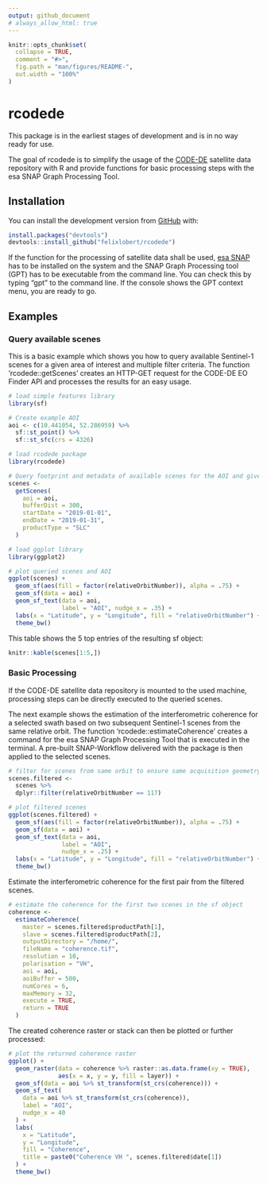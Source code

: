 ```yaml
---
output: github_document
# always_allow_html: true
---
```


<!-- README.md is generated from README.Rmd. Please edit that file -->

```r
knitr::opts_chunk$set(
  collapse = TRUE,
  comment = "#>",
  fig.path = "man/figures/README-",
  out.width = "100%"
)
```

# rcodede

<!-- badges: start -->
<!-- badges: end -->

This package is in the earliest stages of development and is in no way ready for use.

The goal of rcodede is to simplify the usage of the [CODE-DE](https://code-de.org/) satellite data repository with R and provide functions for basic processing steps with the esa SNAP Graph Processing Tool.

## Installation

You can install the development version from [GitHub](https://github.com/) with:

``` r
install.packages("devtools")
devtools::install_github("felixlobert/rcodede")
```

If the function for the processing of satellite data shall be used, [esa SNAP](http://step.esa.int/main/download/snap-download/) has to be installed on the system and the SNAP Graph Processing tool (GPT) has to be executable from the command line. You can check this by typing "gpt" to the command line. If the console shows the GPT context menu, you are ready to go.

## Examples

### Query available scenes

This is a basic example which shows you how to query available Sentinel-1 scenes for a given area of interest and multiple filter criteria. The function 'rcodede::getScenes' creates an HTTP-GET request for the CODE-DE EO Finder API and processes the results for an easy usage.

```r
# load simple features library
library(sf)

# Create example AOI
aoi <- c(10.441054, 52.286959) %>%
  sf::st_point() %>%
  sf::st_sfc(crs = 4326)

# load rcodede package
library(rcodede)

# Query footprint and metadata of available scenes for the AOI and given criteria
scenes <-
  getScenes(
    aoi = aoi,
    bufferDist = 300,
    startDate = "2019-01-01",
    endDate = "2019-01-31",
    productType = "SLC"
  )

# load ggplot library
library(ggplot2)

# plot queried scenes and AOI
ggplot(scenes) +
  geom_sf(aes(fill = factor(relativeOrbitNumber)), alpha = .75) +
  geom_sf(data = aoi) +
  geom_sf_text(data = aoi,
               label = "AOI", nudge_x = .35) +
  labs(x = "Latitude", y = "Longitude", fill = "relativeOrbitNumber") +
  theme_bw()
```

This table shows the 5 top entries of the resulting sf object:

```r
knitr::kable(scenes[1:5,])
```

### Basic Processing

If the CODE-DE satellite data repository is mounted to the used machine, processing steps can be directly executed to the queried scenes. 

The next example shows the estimation of the interferometric coherence for a selected swath based on two subsequent Sentinel-1 scenes from the same relative orbit. The function 'rcodede::estimateCoherence' creates a command for the esa SNAP Graph Processing Tool that is executed in the terminal. A pre-built SNAP-Workflow delivered with the package is then applied to the selected scenes.

```r
# filter for scenes from same orbit to ensure same acquisition geometry
scenes.filtered <-
  scenes %>%
  dplyr::filter(relativeOrbitNumber == 117)

# plot filtered scenes
ggplot(scenes.filtered) +
  geom_sf(aes(fill = factor(relativeOrbitNumber)), alpha = .75) +
  geom_sf(data = aoi) +
  geom_sf_text(data = aoi,
               label = "AOI",
               nudge_x = .25) +
  labs(x = "Latitude", y = "Longitude", fill = "relativeOrbitNumber") +
  theme_bw()
```
Estimate the interferometric coherence for the first pair from the filtered scenes.

```r
# estimate the coherence for the first two scenes in the sf object
coherence <-
  estimateCoherence(
    master = scenes.filtered$productPath[1],
    slave = scenes.filtered$productPath[2],
    outputDirectory = "/home/",
    fileName = "coherence.tif",
    resolution = 10,
    polarisation = "VH",
    aoi = aoi,
    aoiBuffer = 500,
    numCores = 6,
    maxMemory = 32,
    execute = TRUE,
    return = TRUE
  )
```

The created coherence raster or stack can then be plotted or further processed:

```r
# plot the returned coherence raster
ggplot() +
  geom_raster(data = coherence %>% raster::as.data.frame(xy = TRUE),
              aes(x = x, y = y, fill = layer)) +
  geom_sf(data = aoi %>% st_transform(st_crs(coherence))) +
  geom_sf_text(
    data = aoi %>% st_transform(st_crs(coherence)),
    label = "AOI",
    nudge_x = 40
  ) +
  labs(
    x = "Latitude",
    y = "Longitude",
    fill = "Coherence",
    title = paste0("Coherence VH ", scenes.filtered$date[1])
  ) +
  theme_bw()
```


